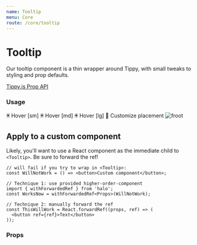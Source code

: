 ```yaml
---
name: Tooltip
menu: Core
route: /core/tooltip
---
```



# Tooltip

Our tooltip component is a thin wrapper around Tippy, with small tweaks to styling and prop defaults.

[Tippy.js Prop API](https://atomiks.github.io/tippyjs/all-props/)

### Usage

<Playground>
  <Box margin={{ bottom: 3 }}>
    <Tooltip content="Pop a small tooltip above" size="sm">
      <Span>🖲 Hover [sm]</Span>
    </Tooltip>
  </Box>
  <Box margin={{ bottom: 3 }}>
    <Tooltip content="Pop a medium tooltip above">
      <Span>🖲 Hover [md]</Span>
    </Tooltip>
  </Box>
  <Box margin={{ bottom: 3 }}>
    <Tooltip content="Pop a large tooltip above" size="lg">
      <Span>🖲 Hover [lg]</Span>
    </Tooltip>
  </Box>
  <Box margin={{ bottom: 3 }}>
    <Tooltip placement="right" content="on the right">
      <Span>🙌 Customize placement</Span>
    </Tooltip>
  </Box>
  <Box>
    <Tooltip content="even at an element's corner :)" placement="right-end">
      <img src="https://picsum.photos/id/518/300/200" alt="froot" />
    </Tooltip>
  </Box>
</Playground>

## Apply to a custom component

Likely, you'll want to use a React component as the immediate child to `<Tooltip>`. Be sure to forward the ref!

```tsx
// will fail if you try to wrap in <Tooltip>:
const WillNotWork = () => <button>Custom component</button>;

// Technique 1: use provided higher-order-component
import { withForwardedRef } from 'halo';
const WorksNow = withForwardedRef<Props>(WillNotWork);

// Technique 2: manually forward the ref
const ThisWillWork = React.forwardRef((props, ref) => (
  <button ref={ref}>Text</button>
));
```

### Props

<Props of={Tooltip} />
